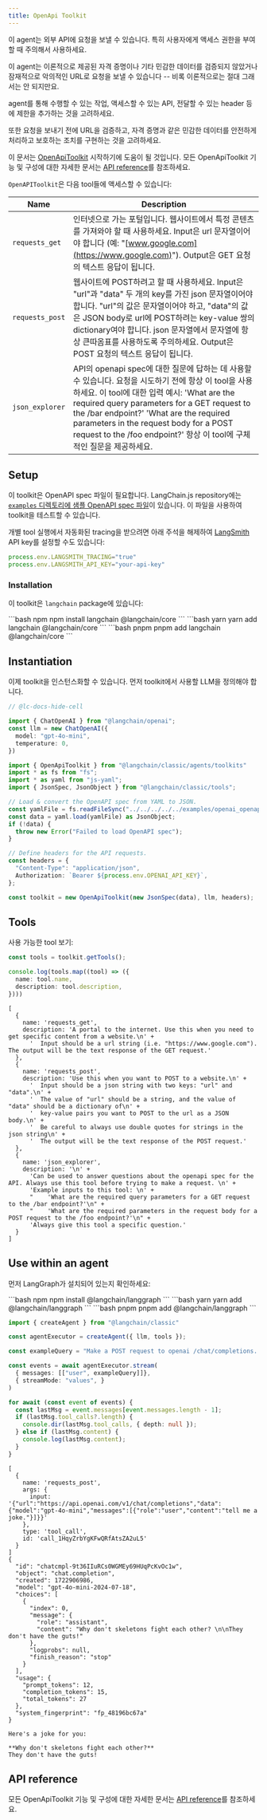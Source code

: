 ```yaml
---
title: OpenApi Toolkit
---
```



<Warning>
이 agent는 외부 API에 요청을 보낼 수 있습니다. 특히 사용자에게 액세스 권한을 부여할 때 주의해서 사용하세요.

이 agent는 이론적으로 제공된 자격 증명이나 기타 민감한 데이터를 검증되지 않았거나 잠재적으로 악의적인 URL로 요청을 보낼 수 있습니다 -- 비록 이론적으로는 절대 그래서는 안 되지만요.

agent를 통해 수행할 수 있는 작업, 액세스할 수 있는 API, 전달할 수 있는 header 등에 제한을 추가하는 것을 고려하세요.

또한 요청을 보내기 전에 URL을 검증하고, 자격 증명과 같은 민감한 데이터를 안전하게 처리하고 보호하는 조치를 구현하는 것을 고려하세요.

</Warning>


이 문서는 [OpenApiToolkit](/oss/langchain/tools#toolkits) 시작하기에 도움이 될 것입니다. 모든 OpenApiToolkit 기능 및 구성에 대한 자세한 문서는 [API reference](https://api.js.langchain.com/classes/langchain.agents.OpenApiToolkit.html)를 참조하세요.

`OpenAPIToolkit`은 다음 tool들에 액세스할 수 있습니다:

| Name            | Description |
|-----------------|-------------|
| `requests_get`  | 인터넷으로 가는 포털입니다. 웹사이트에서 특정 콘텐츠를 가져와야 할 때 사용하세요. Input은 url 문자열이어야 합니다 (예: "[www.google.com](https://www.google.com)"). Output은 GET 요청의 텍스트 응답이 됩니다. |
| `requests_post` | 웹사이트에 POST하려고 할 때 사용하세요. Input은 "url"과 "data" 두 개의 key를 가진 json 문자열이어야 합니다. "url"의 값은 문자열이어야 하고, "data"의 값은 JSON body로 url에 POST하려는 key-value 쌍의 dictionary여야 합니다. json 문자열에서 문자열에 항상 큰따옴표를 사용하도록 주의하세요. Output은 POST 요청의 텍스트 응답이 됩니다. |
| `json_explorer` | API의 openapi spec에 대한 질문에 답하는 데 사용할 수 있습니다. 요청을 시도하기 전에 항상 이 tool을 사용하세요. 이 tool에 대한 입력 예시: 'What are the required query parameters for a GET request to the /bar endpoint?' 'What are the required parameters in the request body for a POST request to the /foo endpoint?' 항상 이 tool에 구체적인 질문을 제공하세요. |

## Setup

이 toolkit은 OpenAPI spec 파일이 필요합니다. LangChain.js repository에는 [`examples` 디렉토리에 샘플 OpenAPI spec 파일](https://github.com/langchain-ai/langchainjs/blob/cc21aa29102571204f4443a40b53d28581a12e30/examples/openai_openapi.yaml)이 있습니다. 이 파일을 사용하여 toolkit을 테스트할 수 있습니다.

개별 tool 실행에서 자동화된 tracing을 받으려면 아래 주석을 해제하여 [LangSmith](https://docs.smith.langchain.com/) API key를 설정할 수도 있습니다:

```typescript
process.env.LANGSMITH_TRACING="true"
process.env.LANGSMITH_API_KEY="your-api-key"
```

### Installation

이 toolkit은 `langchain` package에 있습니다:

<CodeGroup>
```bash npm
npm install langchain @langchain/core
```
```bash yarn
yarn add langchain @langchain/core
```
```bash pnpm
pnpm add langchain @langchain/core
```
</CodeGroup>

## Instantiation

이제 toolkit을 인스턴스화할 수 있습니다. 먼저 toolkit에서 사용할 LLM을 정의해야 합니다.

```typescript
// @lc-docs-hide-cell

import { ChatOpenAI } from "@langchain/openai";
const llm = new ChatOpenAI({
  model: "gpt-4o-mini",
  temperature: 0,
})
```

```typescript
import { OpenApiToolkit } from "@langchain/classic/agents/toolkits"
import * as fs from "fs";
import * as yaml from "js-yaml";
import { JsonSpec, JsonObject } from "@langchain/classic/tools";

// Load & convert the OpenAPI spec from YAML to JSON.
const yamlFile = fs.readFileSync("../../../../../examples/openai_openapi.yaml", "utf8");
const data = yaml.load(yamlFile) as JsonObject;
if (!data) {
  throw new Error("Failed to load OpenAPI spec");
}

// Define headers for the API requests.
const headers = {
  "Content-Type": "application/json",
  Authorization: `Bearer ${process.env.OPENAI_API_KEY}`,
};

const toolkit = new OpenApiToolkit(new JsonSpec(data), llm, headers);
```

## Tools

사용 가능한 tool 보기:

```typescript
const tools = toolkit.getTools();

console.log(tools.map((tool) => ({
  name: tool.name,
  description: tool.description,
})))
```

```output
[
  {
    name: 'requests_get',
    description: 'A portal to the internet. Use this when you need to get specific content from a website.\n' +
      '  Input should be a url string (i.e. "https://www.google.com"). The output will be the text response of the GET request.'
  },
  {
    name: 'requests_post',
    description: 'Use this when you want to POST to a website.\n' +
      '  Input should be a json string with two keys: "url" and "data".\n' +
      '  The value of "url" should be a string, and the value of "data" should be a dictionary of\n' +
      '  key-value pairs you want to POST to the url as a JSON body.\n' +
      '  Be careful to always use double quotes for strings in the json string\n' +
      '  The output will be the text response of the POST request.'
  },
  {
    name: 'json_explorer',
    description: '\n' +
      'Can be used to answer questions about the openapi spec for the API. Always use this tool before trying to make a request. \n' +
      'Example inputs to this tool: \n' +
      "    'What are the required query parameters for a GET request to the /bar endpoint?'\n" +
      "    'What are the required parameters in the request body for a POST request to the /foo endpoint?'\n" +
      'Always give this tool a specific question.'
  }
]
```

## Use within an agent

먼저 LangGraph가 설치되어 있는지 확인하세요:


<CodeGroup>
```bash npm
npm install @langchain/langgraph
```
```bash yarn
yarn add @langchain/langgraph
```
```bash pnpm
pnpm add @langchain/langgraph
```
</CodeGroup>


```typescript
import { createAgent } from "@langchain/classic"

const agentExecutor = createAgent({ llm, tools });
```

```typescript
const exampleQuery = "Make a POST request to openai /chat/completions. The prompt should be 'tell me a joke.'. Ensure you use the model 'gpt-4o-mini'."

const events = await agentExecutor.stream(
  { messages: [["user", exampleQuery]]},
  { streamMode: "values", }
)

for await (const event of events) {
  const lastMsg = event.messages[event.messages.length - 1];
  if (lastMsg.tool_calls?.length) {
    console.dir(lastMsg.tool_calls, { depth: null });
  } else if (lastMsg.content) {
    console.log(lastMsg.content);
  }
}
```

```output
[
  {
    name: 'requests_post',
    args: {
      input: '{"url":"https://api.openai.com/v1/chat/completions","data":{"model":"gpt-4o-mini","messages":[{"role":"user","content":"tell me a joke."}]}}'
    },
    type: 'tool_call',
    id: 'call_1HqyZrbYgKFwQRfAtsZA2uL5'
  }
]
{
  "id": "chatcmpl-9t36IIuRCs0WGMEy69HUqPcKvOc1w",
  "object": "chat.completion",
  "created": 1722906986,
  "model": "gpt-4o-mini-2024-07-18",
  "choices": [
    {
      "index": 0,
      "message": {
        "role": "assistant",
        "content": "Why don't skeletons fight each other? \n\nThey don't have the guts!"
      },
      "logprobs": null,
      "finish_reason": "stop"
    }
  ],
  "usage": {
    "prompt_tokens": 12,
    "completion_tokens": 15,
    "total_tokens": 27
  },
  "system_fingerprint": "fp_48196bc67a"
}

Here's a joke for you:

**Why don't skeletons fight each other?**
They don't have the guts!
```

## API reference

모든 OpenApiToolkit 기능 및 구성에 대한 자세한 문서는 [API reference](https://api.js.langchain.com/classes/langchain.agents.OpenApiToolkit.html)를 참조하세요.